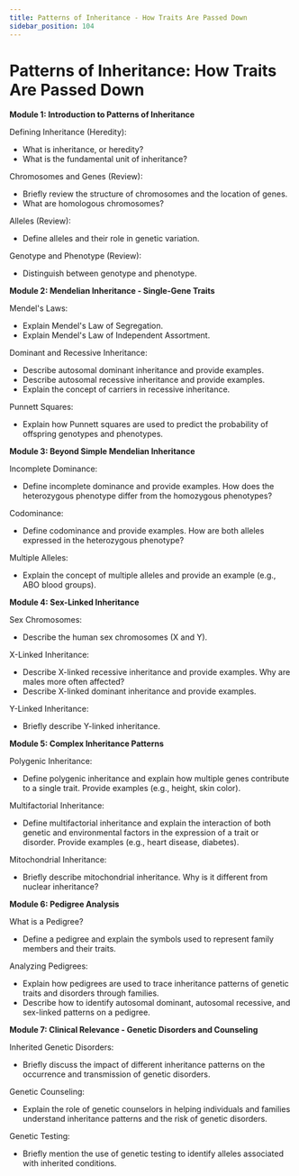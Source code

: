 ```yaml
---
title: Patterns of Inheritance - How Traits Are Passed Down
sidebar_position: 104
---
```


# Patterns of Inheritance: How Traits Are Passed Down

**Module 1: Introduction to Patterns of Inheritance**

Defining Inheritance (Heredity):
* What is inheritance, or heredity?
* What is the fundamental unit of inheritance?

Chromosomes and Genes (Review):
* Briefly review the structure of chromosomes and the location of genes.
* What are homologous chromosomes?

Alleles (Review):
* Define alleles and their role in genetic variation.

Genotype and Phenotype (Review):
* Distinguish between genotype and phenotype.

**Module 2: Mendelian Inheritance - Single-Gene Traits**

Mendel's Laws:
* Explain Mendel's Law of Segregation.
* Explain Mendel's Law of Independent Assortment.

Dominant and Recessive Inheritance:
* Describe autosomal dominant inheritance and provide examples.
* Describe autosomal recessive inheritance and provide examples.
* Explain the concept of carriers in recessive inheritance.

Punnett Squares:
* Explain how Punnett squares are used to predict the probability of offspring genotypes and phenotypes.

**Module 3: Beyond Simple Mendelian Inheritance**

Incomplete Dominance:
* Define incomplete dominance and provide examples. How does the heterozygous phenotype differ from the homozygous phenotypes?

Codominance:
* Define codominance and provide examples. How are both alleles expressed in the heterozygous phenotype?

Multiple Alleles:
* Explain the concept of multiple alleles and provide an example (e.g., ABO blood groups).

**Module 4: Sex-Linked Inheritance**

Sex Chromosomes:
* Describe the human sex chromosomes (X and Y).

X-Linked Inheritance:
* Describe X-linked recessive inheritance and provide examples. Why are males more often affected?
* Describe X-linked dominant inheritance and provide examples.

Y-Linked Inheritance:
* Briefly describe Y-linked inheritance.

**Module 5: Complex Inheritance Patterns**

Polygenic Inheritance:
* Define polygenic inheritance and explain how multiple genes contribute to a single trait. Provide examples (e.g., height, skin color).

Multifactorial Inheritance:
* Define multifactorial inheritance and explain the interaction of both genetic and environmental factors in the expression of a trait or disorder. Provide examples (e.g., heart disease, diabetes).

Mitochondrial Inheritance:
* Briefly describe mitochondrial inheritance. Why is it different from nuclear inheritance?

**Module 6: Pedigree Analysis**

What is a Pedigree?
* Define a pedigree and explain the symbols used to represent family members and their traits.

Analyzing Pedigrees:
* Explain how pedigrees are used to trace inheritance patterns of genetic traits and disorders through families.
* Describe how to identify autosomal dominant, autosomal recessive, and sex-linked patterns on a pedigree.

**Module 7: Clinical Relevance - Genetic Disorders and Counseling**

Inherited Genetic Disorders:
* Briefly discuss the impact of different inheritance patterns on the occurrence and transmission of genetic disorders.

Genetic Counseling:
* Explain the role of genetic counselors in helping individuals and families understand inheritance patterns and the risk of genetic disorders.

Genetic Testing:
* Briefly mention the use of genetic testing to identify alleles associated with inherited conditions.